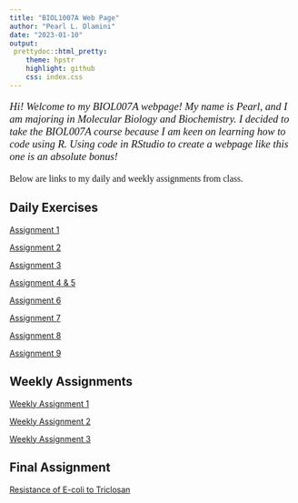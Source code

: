```yaml
---
title: "BIOL1007A Web Page"
author: "Pearl L. Dlamini"
date: "2023-01-10"
output:
 prettydoc::html_pretty:
    theme: hpstr
    highlight: github
    css: index.css
---
```

<p style="font-family: times, new roman; font-size:14pt; font-style:italic">
Hi! Welcome to my BIOL007A webpage! My name is Pearl, and I am majoring in Molecular Biology and Biochemistry. I decided to take the BIOL007A course because I am keen on learning how to code using R. Using code in RStudio to create a webpage like this one is an absolute bonus! 
</p>



<p style="font-family: times, serif; font-size:12pt; font-style:standard">
Below are links to my daily and weekly assignments from class.
</p>

## Daily Exercises

[Assignment 1](Daily_Assignments/Assignment_1.html)  

[Assignment 2](Daily_Assignments/Assignment_2.html)  

[Assignment 3](Daily_Assignments/Assignment_3.html)

[Assignment 4 & 5](Daily_Assignments/Assignment_4.html)

[Assignment 6](Daily_Assignments/Assignment_6.html)

[Assignment 7](Daily_Assignments/Assignment_7.html)

[Assignment 8](Daily_Assignments/Assignment_8.html)

[Assignment 9](Daily_Assignments/Assignment_9.html)

## Weekly Assignments

[Weekly Assignment 1](Weekly_Assignments/Weekly_Assignment.html)

[Weekly Assignment 2](Weekly_Assignments/Weekly_Assignment_2.html)

[Weekly Assignment 3](Weekly_Assignments/Weekly_Assignment_3.html)

## Final Assignment

[Resistance of E-coli to Triclosan](Final_Assignment.html)

